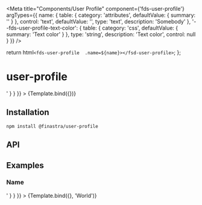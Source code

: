 

<Meta
  title="Components/User Profile"
  component={'fds-user-profile'}
  argTypes={{
    name: {
      table: {
        category: 'attributes',
        defaultValue: { summary: '' }
      },
      control: 'text',
      defaultValue: '',
      type: 'text',
      description: 'Somebody'
    },
    '--fds-user-profile-text-color': {
      table: {
        category: 'css',
        defaultValue: { summary: 'Text color' }
      },
      type: 'string',
      description: 'Text color',
      control: null
    }
  }}
/>

  return html`<fds-user-profile  .name=${name}></fsd-user-profile>`;
};

# user-profile

<Canvas>
  <Story
    name="Default"
    parameters={{
      docs: {
        source: {
          code: '<fds-user-profile></fds-user-profile>'
        }
      }
    }}
  >
    {Template.bind({})}
  </Story>
</Canvas>

## Installation

```
npm install @finastra/user-profile

```

## API

<ArgsTable of="." story="^" />

## Examples

### Name

<Canvas>
  <Story
    name="Name"
    parameters={{
      docs: {
        source: {
          code: '<fds-user-profile name="Workd"></fds-user-profile>'
        }
      }
    }}
  >
    {Template.bind({}, 'World')}
  </Story>
</Canvas>
